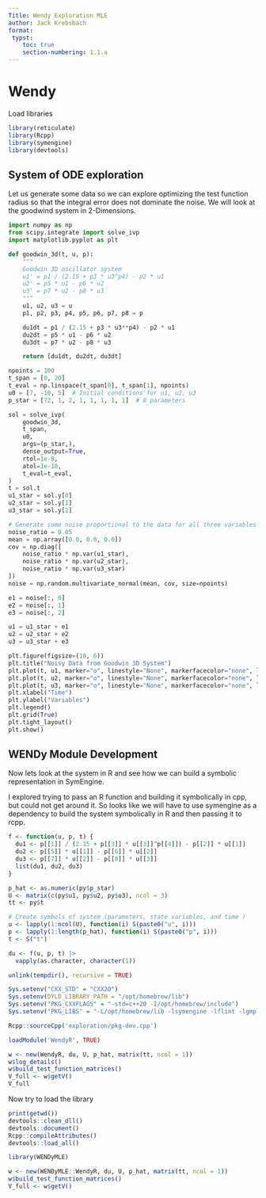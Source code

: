 ```yaml
---
Title: Wendy Exploration MLE
author: Jack Krebsbach
format:
 typst:
    toc: true
    section-numbering: 1.1.a
---
```


# Wendy

Load libraries

```r
library(reticulate)
library(Rcpp)
library(symengine)
library(devtools)
```


## System of ODE exploration

Let us generate some data so we can explore optimizing the test function radius so that the integral error does not dominate the noise. We will look at the goodwind system in 2-Dimensions.
```python
import numpy as np
from scipy.integrate import solve_ivp
import matplotlib.pyplot as plt

def goodwin_3d(t, u, p):
    """
    Goodwin 3D oscillator system
    u1' = p1 / (2.15 + p3 * u3^p4) - p2 * u1
    u2' = p5 * u1 - p6 * u2
    u3' = p7 * u2 - p8 * u3
    """
    u1, u2, u3 = u
    p1, p2, p3, p4, p5, p6, p7, p8 = p

    du1dt = p1 / (2.15 + p3 * u3**p4) - p2 * u1
    du2dt = p5 * u1 - p6 * u2
    du3dt = p7 * u2 - p8 * u3

    return [du1dt, du2dt, du3dt]

npoints = 100
t_span = [0, 20]
t_eval = np.linspace(t_span[0], t_span[1], npoints)
u0 = [7, -10, 5]  # Initial conditions for u1, u2, u3
p_star = [72, 1, 2, 1, 1, 1, 1, 1]  # 8 parameters

sol = solve_ivp(
    goodwin_3d,
    t_span,
    u0,
    args=(p_star,),
    dense_output=True,
    rtol=1e-8,
    atol=1e-10,
    t_eval=t_eval,
)
t = sol.t
u1_star = sol.y[0]
u2_star = sol.y[1]
u3_star = sol.y[2]

# Generate some noise proportional to the data for all three variables
noise_ratio = 0.05
mean = np.array([0.0, 0.0, 0.0])
cov = np.diag([
    noise_ratio * np.var(u1_star),
    noise_ratio * np.var(u2_star),
    noise_ratio * np.var(u3_star)
])
noise = np.random.multivariate_normal(mean, cov, size=npoints)

e1 = noise[:, 0]
e2 = noise[:, 1]
e3 = noise[:, 2]

u1 = u1_star + e1
u2 = u2_star + e2
u3 = u3_star + e3

plt.figure(figsize=(10, 6))
plt.title("Noisy Data from Goodwin 3D System")
plt.plot(t, u1, marker="o", linestyle="None", markerfacecolor="none", label="u1 (noisy)")
plt.plot(t, u2, marker="o", linestyle="None", markerfacecolor="none", label="u2 (noisy)")
plt.plot(t, u3, marker="o", linestyle="None", markerfacecolor="none", label="u3 (noisy)")
plt.xlabel("Time")
plt.ylabel("Variables")
plt.legend()
plt.grid(True)
plt.tight_layout()
plt.show()

```


## WENDy Module Development

Now lets look at the system in R and see how we can build a symbolic representation in SymEngine.


I explored trying to pass an R function and building it symbolically in cpp, but could not get around it. So looks like we will have to use symengine as a dependency to build the system symbolically in R and then passing it to rcpp.

```r

f <- function(u, p, t) {
  du1 <- p[[1]] / (2.15 + p[[3]] * u[[3]]^p[[4]]) - p[[2]] * u[[1]]
  du2 <- p[[5]] * u[[1]] - p[[6]] * u[[2]]
  du3 <- p[[7]] * u[[2]] - p[[8]] * u[[3]]
  list(du1, du2, du3)
}

p_hat <- as.numeric(py$p_star)
U <- matrix(c(py$u1, py$u2, py$u3), ncol = 3)
tt <- py$t

# Create symbols of system (parameters, state variables, and time )
u <- lapply(1:ncol(U), function(i) S(paste0("u", i)))
p <- lapply(1:length(p_hat), function(i) S(paste0("p", i)))
t <- S("t")

du <- f(u, p, t) |>
  vapply(as.character, character(1))

```

```r
unlink(tempdir(), recursive = TRUE)

Sys.setenv("CXX_STD" = "CXX20")
Sys.setenv(DYLD_LIBRARY_PATH = "/opt/homebrew/lib")
Sys.setenv("PKG_CXXFLAGS" = "-std=c++20 -I/opt/homebrew/include")
Sys.setenv("PKG_LIBS" = "-L/opt/homebrew/lib -lsymengine -lflint -lgmp -lmpfr -lfmt")

Rcpp::sourceCpp('exploration/pkg-dev.cpp')

loadModule('WendyR', TRUE)

w <- new(WendyR, du, U, p_hat, matrix(tt, ncol = 1))
w$log_details()
w$build_test_function_matrices()
V_full <- w$getV()
V_full
```


Now try to load the library

```r
print(getwd())
devtools::clean_dll()
devtools::document()
Rcpp::compileAttributes()
devtools::load_all()
```


```r
library(WENDyMLE)

w <- new(WENDyMLE::WendyR, du, U, p_hat, matrix(tt, ncol = 1))
w$build_test_function_matrices()
V_full <- w$getV()
```

